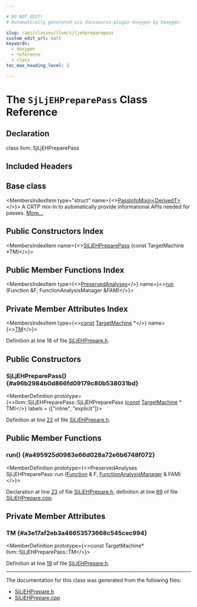 ```yaml
---

# DO NOT EDIT!
# Automatically generated via docusaurus-plugin-doxygen by Doxygen.

slug: /api/classes/llvm/sjljehpreparepass
custom_edit_url: null
keywords:
  - doxygen
  - reference
  - class
toc_max_heading_level: 3

---
```





# The `SjLjEHPreparePass` Class Reference

<DoxygenPage pluginConfig={pluginConfig}>



## Declaration

<CodeBlock>class llvm::SjLjEHPreparePass</CodeBlock>

## Included Headers

<IncludesList>
<IncludesListItem
  filePath="llvm/CodeGen/SjLjEHPrepare.h"
  permalink="/docs/api/files/include/include/llvm/include/llvm/codegen/sjljehprepare-h"
  isLocal="true" />
</IncludesList>

## Base class

<MembersIndex>

<MembersIndexItem
  type="struct"
  name={<><a href="/docs/api/structs/llvm/passinfomixin">PassInfoMixin&lt;DerivedT&gt;</a></>}>
A CRTP mix-in to automatically provide informational APIs needed for passes. <a href="/docs/api/structs/llvm/passinfomixin/#details">More...</a>
</MembersIndexItem>

</MembersIndex>

## Public Constructors Index

<MembersIndex>

<MembersIndexItem
  name={<><a href="#a96b2984b0d866fd09179c80b538031bd">SjLjEHPreparePass</a> (const TargetMachine &#42;TM)</>}>
</MembersIndexItem>

</MembersIndex>

## Public Member Functions Index

<MembersIndex>

<MembersIndexItem
  type={<><a href="/docs/api/classes/llvm/preservedanalyses">PreservedAnalyses</a></>}
  name={<><a href="#a495925d0983e66d028a72e6b6748f072">run</a> (Function &amp;F, FunctionAnalysisManager &amp;FAM)</>}>
</MembersIndexItem>

</MembersIndex>

## Private Member Attributes Index

<MembersIndex>

<MembersIndexItem
  type={<><a href="/docs/api/files/lib/lib/target/lib/target/aarch64/aarch64promoteconstant-cpp/#a90f8350fecae261c25be85d38b451bff">const</a> <a href="/docs/api/classes/llvm/targetmachine">TargetMachine</a> &#42;</>}
  name={<><a href="#a3e17af2eb3a46653573668c545cec994">TM</a></>}>
</MembersIndexItem>

</MembersIndex>


Definition at line 18 of file <a href="/docs/api/files/include/include/llvm/include/llvm/codegen/sjljehprepare-h">SjLjEHPrepare.h</a>.

<SectionDefinition>

## Public Constructors

### SjLjEHPreparePass() {#a96b2984b0d866fd09179c80b538031bd}

<MemberDefinition
  prototype={<>llvm::SjLjEHPreparePass::SjLjEHPreparePass (<a href="/docs/api/files/lib/lib/target/lib/target/aarch64/aarch64promoteconstant-cpp/#a90f8350fecae261c25be85d38b451bff">const</a> <a href="/docs/api/classes/llvm/targetmachine">TargetMachine</a> &#42; TM)</>}
  labels = {["inline", "explicit"]}>

Definition at line <a href="/docs/api/files/include/include/llvm/include/llvm/codegen/sjljehprepare-h/#l00022">22</a> of file <a href="/docs/api/files/include/include/llvm/include/llvm/codegen/sjljehprepare-h">SjLjEHPrepare.h</a>.
</MemberDefinition>

</SectionDefinition>

<SectionDefinition>

## Public Member Functions

### run() {#a495925d0983e66d028a72e6b6748f072}

<MemberDefinition
  prototype={<>PreservedAnalyses SjLjEHPreparePass::run (<a href="/docs/api/classes/llvm/function">Function</a> &amp; F, <a href="/docs/api/namespaces/llvm/#adce09a5a0de0e3177eb00e932734af2f">FunctionAnalysisManager</a> &amp; FAM)</>}>

Declaration at line <a href="/docs/api/files/include/include/llvm/include/llvm/codegen/sjljehprepare-h/#l00023">23</a> of file <a href="/docs/api/files/include/include/llvm/include/llvm/codegen/sjljehprepare-h">SjLjEHPrepare.h</a>, definition at line <a href="/docs/api/files/lib/lib/codegen/sjljehprepare-cpp/#l00089">89</a> of file <a href="/docs/api/files/lib/lib/codegen/sjljehprepare-cpp">SjLjEHPrepare.cpp</a>.
</MemberDefinition>

</SectionDefinition>

<SectionDefinition>

## Private Member Attributes

### TM {#a3e17af2eb3a46653573668c545cec994}

<MemberDefinition
  prototype={<>const TargetMachine&#42; llvm::SjLjEHPreparePass::TM</>}>

Definition at line <a href="/docs/api/files/include/include/llvm/include/llvm/codegen/sjljehprepare-h/#l00019">19</a> of file <a href="/docs/api/files/include/include/llvm/include/llvm/codegen/sjljehprepare-h">SjLjEHPrepare.h</a>.
</MemberDefinition>

</SectionDefinition>

<hr/>

The documentation for this class was generated from the following files:

<ul>
<li><a href="/docs/api/files/include/include/llvm/include/llvm/codegen/sjljehprepare-h">SjLjEHPrepare.h</a></li>
<li><a href="/docs/api/files/lib/lib/codegen/sjljehprepare-cpp">SjLjEHPrepare.cpp</a></li>
</ul>

</DoxygenPage>
